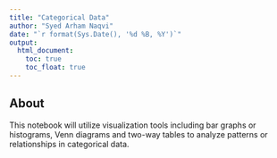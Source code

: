 ```yaml
---
title: "Categorical Data"
author: "Syed Arham Naqvi"
date: "`r format(Sys.Date(), '%d %B, %Y')`"
output: 
  html_document:
    toc: true
    toc_float: true
---
```


## About
This notebook will utilize visualization tools including bar graphs or histograms, Venn diagrams and two-way tables to analyze patterns or relationships in categorical data.

